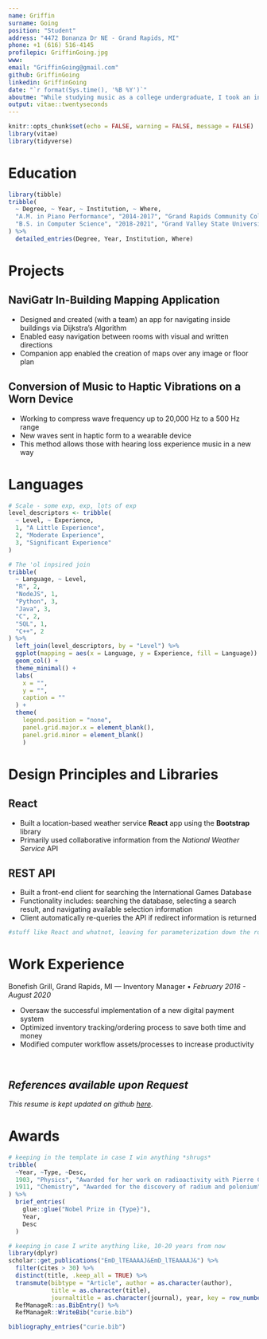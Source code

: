 ```yaml
---
name: Griffin
surname: Going
position: "Student"
address: "4472 Bonanza Dr NE - Grand Rapids, MI"
phone: +1 (616) 516-4145
profilepic: GriffinGoing.jpg
www: 
email: "GriffinGoing@gmail.com"
github: GriffinGoing
linkedin: GriffinGoing
date: "`r format(Sys.time(), '%B %Y')`"
aboutme: "While studying music as a college undergraduate, I took an introductory computer programming course which opened me up to a whole new world. A strong self starter, I dove in and began pursuing computer science as a full-time career. I love the ongoing challenge to learn that a career in CS demands, and I am eager to continue my journey. "
output: vitae::twentyseconds
---
```


```r
knitr::opts_chunk$set(echo = FALSE, warning = FALSE, message = FALSE)
library(vitae)
library(tidyverse)
```

# Education

```r
library(tibble)
tribble(
  ~ Degree, ~ Year, ~ Institution, ~ Where,
  "A.M. in Piano Performance", "2014-2017", "Grand Rapids Community College", "Grand Rapids, Michigan",
  "B.S. in Computer Science", "2018-2021", "Grand Valley State University", "Allendale, Michigan"
) %>% 
  detailed_entries(Degree, Year, Institution, Where)
```

# Projects

## NaviGatr In-Building Mapping Application 

 * Designed and created (with a team) an app for navigating inside buildings via Dijkstra's Algorithm
 * Enabled easy navigation between rooms with visual and written directions 
 * Companion app enabled the creation of maps over any image or floor plan
 
## Conversion of Music to Haptic Vibrations on a Worn Device 
 * Working to compress wave frequency up to 20,000 Hz to a 500 Hz range 
 * New waves sent in haptic form to a wearable device 
 * This method allows those with hearing loss experience music in a new way 

# Languages

```r
# Scale - some exp, exp, lots of exp 
level_descriptors <- tribble(
  ~ Level, ~ Experience,
  1, "A Little Experience",
  2, "Moderate Experience",
  3, "Significant Experience"
)

# The 'ol inpsired join
tribble(
  ~ Language, ~ Level,
  "R", 2,
  "NodeJS", 1,
  "Python", 3,
  "Java", 3,
  "C", 2,
  "SQL", 1,
  "C++", 2
) %>%
  left_join(level_descriptors, by = "Level") %>%
  ggplot(mapping = aes(x = Language, y = Experience, fill = Language)) +
  geom_col() +
  theme_minimal() +
  labs(
    x = "",
    y = "",
    caption = ""
  ) +
  theme(
    legend.position = "none",
    panel.grid.major.x = element_blank(),
    panel.grid.minor = element_blank()
    )
```

# Design Principles and Libraries

## React

- Built a location-based weather service **React** app using the **Bootstrap** library
- Primarily used collaborative information from the *National Weather Service* API

## REST API

- Built a front-end client for searching the International Games Database
- Functionality includes: searching the database, selecting a search result, and navigating available selection information
- Client automatically re-queries the API if redirect information is returned

```R
#stuff like React and whatnot, leaving for parameterization down the road
```

# Work Experience

Bonefish Grill, Grand Rapids, MI — Inventory Manager • *February 2016 - August 2020*

 - Oversaw the successful implementation of a new digital payment system
 - Optimized inventory tracking/ordering process to save both time and money 
 - Modified computer workflow assets/processes to increase productivity 
  
&nbsp;

## *References available upon Request*

*This resume is kept updated on github [here](https://github.com/GriffinGoing/Griffin-Going-Resume/blob/master/GriffinGoingResume.pdf).*

# Awards

```r
# keeping in the template in case I win anything *shrugs*
tribble(
  ~Year, ~Type, ~Desc,
  1903, "Physics", "Awarded for her work on radioactivity with Pierre Curie and Henri Becquerel",
  1911, "Chemistry", "Awarded for the discovery of radium and polonium"
) %>% 
  brief_entries(
    glue::glue("Nobel Prize in {Type}"),
    Year, 
    Desc
  )
```


```r
# keeping in case I write anything like, 10-20 years from now
library(dplyr)
scholar::get_publications("EmD_lTEAAAAJ&EmD_lTEAAAAJ&") %>% 
  filter(cites > 30) %>% 
  distinct(title, .keep_all = TRUE) %>%
  transmute(bibtype = "Article", author = as.character(author),
            title = as.character(title),
            journaltitle = as.character(journal), year, key = row_number()) %>% 
  RefManageR::as.BibEntry() %>% 
  RefManageR::WriteBib("curie.bib")

bibliography_entries("curie.bib")
```

